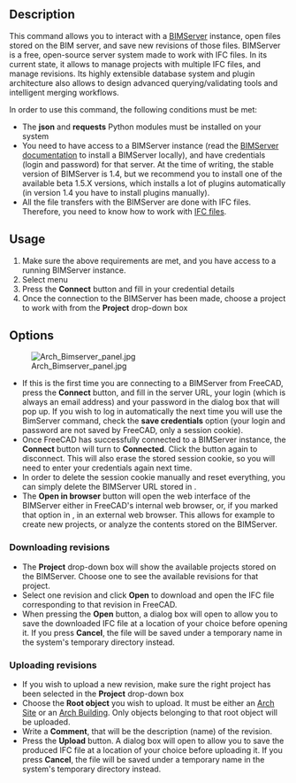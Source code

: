 <languages/>
<translate>

<!--T:1-->
{{GuiCommand
|Name=WebTools BimServer
|MenuLocation=Web Tools → BIM server
|Workbenches=[[WebTools_Workbench|WebTools]]
}}

<!--T:15-->
{{VeryImportantMessage|Starting from FreeCAD v0.17, this tool has been removed from the Arch Workbench and is now part of the external [[WebTools_Workbench|WebTools Workbench]] that you can install via menu Tools → [[Image:AddonManager.svg|24px]] [[Std_AddonMgr|Addon manager]].
}}

==Description== <!--T:2-->

<!--T:3-->
This command allows you to interact with a [https://bimserver.org/ BIMServer] instance, open files stored on the BIM server, and save new revisions of those files. BIMServer is a free, open-source server system made to work with IFC files. In its current state, it allows to manage projects with multiple IFC files, and manage revisions. Its highly extensible database system and plugin architecture also allows to design advanced querying/validating tools and intelligent merging workflows.

<!--T:6-->
In order to use this command, the following conditions must be met:

<!--T:7-->
* The '''json''' and '''requests''' Python modules must be installed on your system
* You need to have access to a BIMServer instance (read the [https://github.com/opensourceBIM/BIMserver/wiki BIMServer documentation] to install a BIMServer locally), and have credentials (login and password) for that server. At the time of writing, the stable version of BIMServer is 1.4, but we recommend you to install one of the available beta 1.5.X versions, which installs a lot of plugins automatically (in version 1.4 you have to install plugins manually).
* All the file transfers with the BIMServer are done with IFC files. Therefore, you need to know how to work with [[Arch_IFC|IFC files]].

==Usage== <!--T:4-->

<!--T:5-->
# Make sure the above requirements are met, and you have access to a running BIMServer instance.
# Select menu {{MenuCommand|Web Tools → [[Image:WebTools_BimServer.svg|16px]] [[WebTools_BimServer|BIM Server]]}}
# Press the '''Connect''' button and fill in your credential details
# Once the connection to the BIMServer has been made, choose a project to work with from the '''Project''' drop-down box

==Options== <!--T:8-->

<!--T:9-->
[[Image:Arch_Bimserver_panel.jpg|right]]

<!--T:10-->
* If this is the first time you are connecting to a BIMServer from FreeCAD, press the '''Connect''' button, and fill in the server URL, your login (which is always an email address) and your password in the dialog box that will pop up. If you wish to log in automatically the next time you will use the BimServer command, check the '''save credentials''' option (your login and password are not saved by FreeCAD, only a session cookie).
* Once FreeCAD has successfully connected to a BIMServer instance, the '''Connect''' button will turn to '''Connected'''. Click the button again to disconnect. This will also erase the stored session cookie, so you will need to enter your credentials again next time.
* In order to delete the session cookie manually and reset everything, you can simply delete the BIMServer URL stored in {{MenuCommand|Edit → Preferences → Arch → BimServer}}.
* The '''Open in browser''' button will open the web interface of the BIMServer either in FreeCAD's internal web browser, or, if you marked that option in {{MenuCommand|Edit → Preferences → Arch → BimServer}}, in an external web browser. This allows for example to create new projects, or analyze the contents stored on the BIMServer.

===Downloading revisions=== <!--T:11-->

<!--T:12-->
* The '''Project''' drop-down box will show the available projects stored on the BIMServer. Choose one to see the available revisions for that project.
* Select one revision and click '''Open''' to download and open the IFC file corresponding to that revision in FreeCAD.
* When pressing the '''Open''' button, a dialog box will open to allow you to save the downloaded IFC file at a location of your choice before opening it. If you press '''Cancel''', the file will be saved under a temporary name in the system's temporary directory instead.

===Uploading revisions=== <!--T:13-->

<!--T:14-->
* If you wish to upload a new revision, make sure the right project has been selected in the '''Project''' drop-down box
* Choose the '''Root object''' you wish to upload. It must be either an [[Arch_Site|Arch Site]] or an [[Arch_Building|Arch Building]]. Only objects belonging to that root object will be uploaded.
* Write a '''Comment''', that will be the description (name) of the revision.
* Press the '''Upload''' button. A dialog box will open to allow you to save the produced IFC file at a location of your choice before uploading it. If you press '''Cancel''', the file will be saved under a temporary name in the system's temporary directory instead.

</translate>